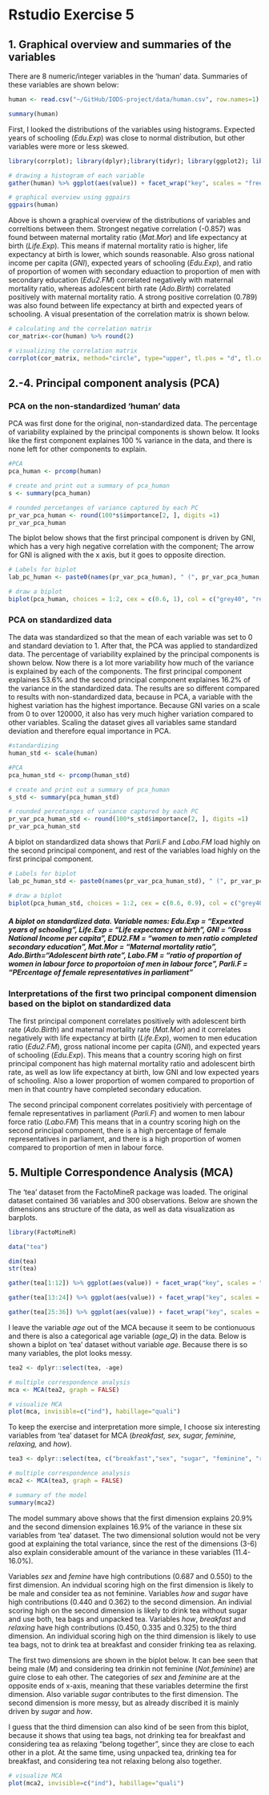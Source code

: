 # Rstudio Exercise 5

## 1. Graphical overview and summaries of the variables

There are 8 numeric/integer variables in the 'human' data. Summaries of these variables are shown below:
```r
human <- read.csv("~/GitHub/IODS-project/data/human.csv", row.names=1)

summary(human)
```

First, I looked the distributions of the variables using histograms. Expected years of schooling (*Edu.Exp*) was close to normal distribution, but other variables were more or less skewed.
```r
library(corrplot); library(dplyr);library(tidyr); library(ggplot2); library(GGally)

# drawing a histogram of each variable
gather(human) %>% ggplot(aes(value)) + facet_wrap("key", scales = "free") + geom_histogram()
```

```r
# graphical overview using ggpairs
ggpairs(human)

```

Above is shown a graphical overview of the distributions of variables and correltions between them. Strongest negative correlation (-0.857) was found between maternal mortality ratio (*Mat.Mor*) and life expectancy at birth (*Life.Exp*). This means if maternal mortality ratio is higher, life expectancy at birth is lower, which sounds reasonable. Also gross national income per capita (*GNI*), expected years of schooling (*Edu.Exp*), and ratio of proportion of women with secondary eduaction to proportion of men with secondary education (*Edu2.FM*) correlated negatively with maternal mortality ratio, whereas adolescent birth rate (*Ado.Birth*) correlated positively with maternal mortality ratio. A strong positive correlation (0.789) was also found between life expectancy at birth and expected years of schooling. A visual presentation of the correlation matrix is shown below.
```r
# calculating and the correlation matrix
cor_matrix<-cor(human) %>% round(2)

# visualizing the correlation matrix
corrplot(cor_matrix, method="circle", type="upper", tl.pos = "d", tl.cex = 0.6)
```

## 2.-4. Principal component analysis (PCA)

### PCA on the non-standardized 'human' data

PCA was first done for the original, non-standardized data. The percentage of variability explained by the principal components is shown below. It looks like the first component explaines 100 % variance in the data, and there is none left for other components to explain.
```r
#PCA
pca_human <- prcomp(human)

# create and print out a summary of pca_human
s <- summary(pca_human)

# rounded percetanges of variance captured by each PC
pr_var_pca_human <- round(100*s$importance[2, ], digits =1)
pr_var_pca_human
```

The biplot below shows that the first principal component is driven by GNI, which has a very high negative correlation with the component; The arrow for GNI is aligned with the x axis, but it goes to opposite direction.
```r
# Labels for biplot
lab_pc_human <- paste0(names(pr_var_pca_human), " (", pr_var_pca_human, "%)")

# draw a biplot
biplot(pca_human, choices = 1:2, cex = c(0.6, 1), col = c("grey40", "red3"), xlab = lab_pc_human[1], ylab = lab_pc_human[2])
```

### PCA on standardized data

The data was standardized so that the mean of each variable was set to 0 and standard deviation to 1. After that, the PCA was applied to standardized data. The percentage of variability explained by the principal components is shown below. Now there is a lot more variability how much of the variance is explained by each of the components. The first principal component explaines 53.6% and the second principal component explaines 16.2% of the variance in the standardized data. The results are so different compared to results with non-standardized data, because in PCA, a variable with the highest variation has the highest importance. Because GNI varies on a scale from 0 to over 120000, it also has very much higher variation compared to other variables. Scaling the dataset gives all variables same standard deviation and therefore equal importance in PCA.

```r
#standardizing
human_std <- scale(human)

#PCA
pca_human_std <- prcomp(human_std)

# create and print out a summary of pca_human
s_std <- summary(pca_human_std)

# rounded percetanges of variance captured by each PC
pr_var_pca_human_std <- round(100*s_std$importance[2, ], digits =1)
pr_var_pca_human_std
```

A biplot on standardized data shows that *Parli.F* and *Labo.FM* load highly on the second principal component, and rest of the variables load highly on the first principal component.

```r
# Labels for biplot
lab_pc_human_std <- paste0(names(pr_var_pca_human_std), " (", pr_var_pca_human_std, "%)")

# draw a biplot
biplot(pca_human_std, choices = 1:2, cex = c(0.6, 0.9), col = c("grey40", "darkgreen"), xlab = lab_pc_human_std[1], ylab = lab_pc_human_std[2])

```
##### **A biplot on standardized data.** Variable names: Edu.Exp = "Expexted years of schooling", Life.Exp = "Life expectancy at birth", GNI = "Gross National Income per capita", EDU2.FM = "women to men ratio completed secondary education", Mat.Mor = "Maternal mortality ratio", Ado.Birth="Adolescent birth rate", Labo.FM = "ratio of proportion of women in labour force to proportoion of men in labour force", Parli.F = "PErcentage of female representatives in parliament"

### Interpretations of the first two principal component dimension based on the biplot on standardized data

The first principal component correlates positively with adolescent birth rate (*Ado.Birth*) and maternal mortality rate (*Mat.Mor*) and it correlates negatively with life expectancy at birth (*Life.Exp*), women to men education ratio (*Edu2.FM*), gross national income per capita (*GNI*), and expected years of schooling (*Edu.Exp*). This means that a country scoring high on first principal component has high maternal mortality ratio and adolescent birth rate, as well as low life expectancy at birth, low GNI and low expected years of schooling. Also a lower proportion of women compared to proportion of men in that country have completed secondary education.

The second principal component correlates positiviely with percentage of female representatives in parliament (*Parli.F*) and women to men labour force ratio (*Labo.FM*) This means that in a country scoring high on the second principal component, there is a high percentage of female representatives in parliament, and there is a high proportion of women compared to proportion of men in labour force.

## 5. Multiple Correspondence Analysis (MCA)

The  'tea' dataset from the FactoMineR package was loaded. The original dataset contained 36 variables and 300 observations. Below are shown the dimensions ans structure of the data, as well as data visualization as barplots.

```r
library(FactoMineR)

data("tea")

dim(tea)
str(tea)

gather(tea[1:12]) %>% ggplot(aes(value)) + facet_wrap("key", scales = "free") + geom_bar() + theme(axis.text.x = element_text(angle = 45, hjust = 1, size = 6))

gather(tea[13:24]) %>% ggplot(aes(value)) + facet_wrap("key", scales = "free") + geom_bar() + theme(axis.text.x = element_text(angle = 45, hjust = 1, size = 6))

gather(tea[25:36]) %>% ggplot(aes(value)) + facet_wrap("key", scales = "free") + geom_bar() + theme(axis.text.x = element_text(angle = 45, hjust = 1, size = 6))


```

I leave the variable *age* out of the MCA because it seem to be contionuous and there is also a categorical age variable (*age_Q*) in the data. Below is shown a biplot on 'tea' dataset without variable *age*. Because there is so many variables, the plot looks messy.

```r
tea2 <- dplyr::select(tea, -age)

# multiple correspondence analysis
mca <- MCA(tea2, graph = FALSE)

# visualize MCA
plot(mca, invisible=c("ind"), habillage="quali")
```

To keep the exercise and interpretation more simple, I choose six interesting variables from 'tea' dataset for MCA (*breakfast, sex, sugar, feminine, relaxing,* and *how*).

```r
tea3 <- dplyr::select(tea, c("breakfast","sex", "sugar", "feminine", "relaxing", "how"))

# multiple correspondence analysis
mca2 <- MCA(tea3, graph = FALSE)

# summary of the model
summary(mca2)
```

The model summary above shows that the first dimension explains 20.9% and the second dimension explaines 16.9% of the variance in these six variables from 'tea' dataset. The two dimensional solution would not be very good at explaining the total variance, since the rest of the dimensions (3-6) also explain considerable amount of the variance in these variables (11.4-16.0%).

Variables *sex* and *femine* have high contributions (0.687 and 0.550) to the first dimension. An indvidual scoring high on the first dimension is likely to be male and consider tea as not feminine. Variables *how* and *sugar* have high contributions (0.440 and 0.362) to the second dimension. An indivial scoring high on the second dimension is likely to drink tea without sugar and use both, tea bags and unpacked tea. Variables *how*, *breakfast* and *relaxing* have high contributions (0.450, 0.335 and 0.325) to the third dimension. An individual scoring high on the third dimension is likely to use tea bags, not to drink tea at breakfast and consider frinking tea as relaxing.

The first two dimensions are shown in the biplot below. It can bee seen that being male (*M*) and considering tea drinkin not feminine (*Not.feminine*) are guire close to eah other. The categories of *sex* and *feminine* are at the opposite ends of x-axis, meaning that these variables determine the first dimension. Also variable *sugar* contributes to the first dimension. The second dimension is more messy, but as already discribed it is mainly driven by *sugar* and *how*.

I guess that the third dimension can also kind of be seen from this biplot, because it shows that using tea bags, not drinking tea for breakfast and considering tea as relaxing "belong together", since they are close to each other in a plot. At the same time, using unpacked tea, drinking tea for breakfast, and considering tea not relaxing belong also together.

```r
# visualize MCA
plot(mca2, invisible=c("ind"), habillage="quali")
```

